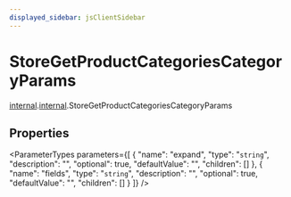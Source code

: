 ```yaml
---
displayed_sidebar: jsClientSidebar
---
```



# StoreGetProductCategoriesCategoryParams

[internal](../../admin_discounts/modules/admin_discounts.internal.mdx).[internal](../modules/admin_discounts.internal.internal.mdx).StoreGetProductCategoriesCategoryParams

## Properties

<ParameterTypes parameters={[
  {
    "name": "expand",
    "type": "`string`",
    "description": "",
    "optional": true,
    "defaultValue": "",
    "children": []
  },
  {
    "name": "fields",
    "type": "`string`",
    "description": "",
    "optional": true,
    "defaultValue": "",
    "children": []
  }
]} />
